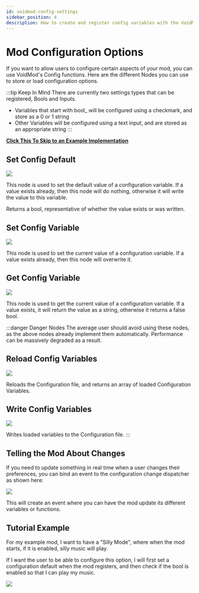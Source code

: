 ```yaml
---
id: voidmod-config-settings
sidebar_position: 4
description: How to create and register config variables with the VoidMod framework
---
```


# Mod Configuration Options

If you want to allow users to configure certain aspects of your mod, you can use VoidMod's Config functions. Here are the different Nodes you can use to store or load configuration options.

:::tip Keep In Mind
There are currently two settings types that can be registered, Bools and Inputs.

- Variables that start with bool_ will be configured using a checkmark, and store as a 0 or 1 string
- Other Variables will be configured using a text input, and are stored as an appropriate string
:::

**[Click This To Skip to an Example Implementation](#tutorial-example)**

## Set Config Default

![](img/config-settings/setconfigdefault.png)

This node is used to set the default value of a configuration variable. If a value exists already, then this node will do nothing, otherwise it will write the value to this variable.

Returns a bool, representative of whether the value exists or was written.

## Set Config Variable

![](img/config-settings/setconfigvariable.png)

This node is used to set the current value of a configuration variable. If a value exists already, then this node will overwrite it.

## Get Config Variable

![](img/config-settings/getconfigvariable.png)

This node is used to get the current value of a configuration variable. If a value exists, it will return the value as a string, otherwise it returns a false bool.

:::danger Danger Nodes
The average user should avoid using these nodes, as the above nodes already implement them automatically. Performance can be massively degraded as a result.

## Reload Config Variables
![](img/config-settings/reloadconfigvariables.png)

Reloads the Configuration file, and returns an array of loaded Configuration Variables.

## Write Config Variables
![](img/config-settings/writeconfigvariables.png)

Writes loaded variables to the Configuration file.
:::

## Telling the Mod About Changes

If you need to update something in real time when a user changes their preferences, you can bind an event to the configuration change dispatcher as shown here:

![](img/config-settings/configupdate.png)

This will create an event where you can have the mod update its different variables or functions.

## Tutorial Example

For my example mod, I want to have a "Silly Mode", where when the mod starts, if it is enabled, silly music will play.

If I want the user to be able to configure this option, I will first set a configuration default when the mod registers, and then check if the bool is enabled so that I can play my music.

![](img/config-settings/configexample.png)
